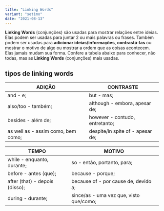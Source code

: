 ```yaml
---
title: "Linking Words"
variant: "setimo"
date: "2021-08-13"
---
```


**Linking Words** (conjunções) são usadas para mostrar relações entre ideias. Elas podem ser usadas para juntar 2 ou mais palavras ou frases. Também podem ser usadas para **adicionar ideias/informações**, **contrastá-las** ou mostrar o motivo de algo ou mostrar a ordem que as coisas acontecem. Elas jamais mudam sua forma. Confere a tabela abaixo para conhecer, não todas, mas as **Linking Words** (conjunções) mais usadas.

## tipos de linking words

| ADIÇÃO                             | CONTRASTE                        |
| ---------------------------------- | -------------------------------- |
| and - e;                           | but - mas;                       |
| also/too - também;                 | although - embora, apesar de;    |
| besides - além de;                 | however - contudo, entretanto;   |
| as well as - assim como, bem como; | despite/in spite of - apesar de; |

| TEMPO                          | MOTIVO                                  |
| ------------------------------ | --------------------------------------- |
| while - enquanto, durante;     | so - então, portanto, para;             |
| before - antes (que);          | because - porque;                       |
| after (that) - depois (disso); | because of - por cause de, devido a;    |
| during - durante;              | since/as - uma vez que, visto que/como; |
